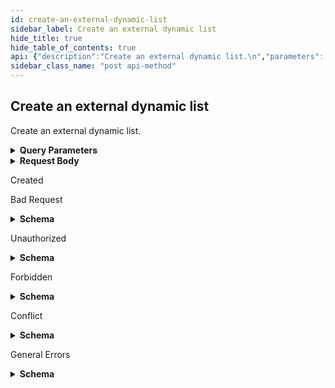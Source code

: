 ```yaml
---
id: create-an-external-dynamic-list
sidebar_label: Create an external dynamic list
hide_title: true
hide_table_of_contents: true
api: {"description":"Create an external dynamic list.\n","parameters":[{"name":"folder","in":"query","required":true,"schema":{"type":"string","enum":["Shared","Mobile Users","Remote Networks","Service Connections","Mobile Users Container","Mobile Users Explicit Proxy"]},"description":"The folder of the entry\n"}],"requestBody":{"content":{"application/json":{"schema":{"type":"object","required":["name","type"],"properties":{"id":{"type":"string","readOnly":true,"example":"abcd-1234","description":"uuid of the resource"},"name":{"type":"string","maxLength":63,"description":"Alphanumeric string [ 0-9a-zA-Z._-]"},"type":{"type":"object","oneOf":[{"properties":{"predefined_ip":{"type":"object","required":["url"],"properties":{"exception_list":{"type":"array","items":{"type":"string","maxLength":255}},"description":{"type":"string","minLength":0,"maxLength":255},"url":{"type":"string"}}}},"title":"predefined_ip"},{"properties":{"predefined_url":{"type":"object","required":["url"],"properties":{"exception_list":{"type":"array","items":{"type":"string","maxLength":255}},"description":{"type":"string","minLength":0,"maxLength":255},"url":{"type":"string"}}}},"title":"predefined_url"},{"properties":{"ip":{"type":"object","required":["url","recurring"],"properties":{"exception_list":{"type":"array","items":{"type":"string","maxLength":255}},"description":{"type":"string","minLength":0,"maxLength":255},"url":{"default":"http://","type":"string","minLength":0,"maxLength":255},"certificate_profile":{"description":"Profile for authenticating client certificates","default":"None","type":"string","x-panMultiple":[{"type":"string"},{"enum":["None"],"type":"string"}]},"auth":{"type":"object","required":["username","password"],"properties":{"username":{"type":"string","minLength":1,"maxLength":255},"password":{"type":"string","maxLength":255}}},"recurring":{"type":"object","oneOf":[{"title":"five_minute","required":["five_minute"],"properties":{"five_minute":{"type":"object"}}},{"title":"hourly","required":["hourly"],"properties":{"hourly":{"type":"object"}}},{"title":"daily","required":["daily"],"properties":{"daily":{"type":"object","required":["at"],"properties":{"at":{"description":"Time specification hh (e.g. 20)","default":"00","pattern":"([01][0-9]|[2][0-3])","type":"string","minLength":2,"maxLength":2}}}}},{"title":"weekly","required":["weekly"],"properties":{"weekly":{"type":"object","required":["day_of_week","at"],"properties":{"day_of_week":{"type":"string","enum":["sunday","monday","tuesday","wednesday","thursday","friday","saturday"]},"at":{"description":"Time specification hh (e.g. 20)","default":"00","pattern":"([01][0-9]|[2][0-3])","type":"string","minLength":2,"maxLength":2}}}}},{"title":"monthly","required":["monthly"],"properties":{"monthly":{"type":"object","required":["day_of_month","at"],"properties":{"day_of_month":{"type":"integer","minimum":1,"maximum":31},"at":{"description":"Time specification hh (e.g. 20)","default":"00","pattern":"([01][0-9]|[2][0-3])","type":"string","minLength":2,"maxLength":2}}}}}]}}}},"title":"ip"},{"properties":{"domain":{"type":"object","required":["url","recurring"],"properties":{"exception_list":{"type":"array","items":{"type":"string","maxLength":255}},"description":{"type":"string","minLength":0,"maxLength":255},"url":{"default":"http://","type":"string","minLength":0,"maxLength":255},"certificate_profile":{"description":"Profile for authenticating client certificates","default":"None","type":"string","x-panMultiple":[{"type":"string"},{"enum":["None"],"type":"string"}]},"auth":{"type":"object","required":["username","password"],"properties":{"username":{"type":"string","minLength":1,"maxLength":255},"password":{"type":"string","maxLength":255}}},"recurring":{"type":"object","oneOf":[{"title":"hourly","required":["hourly"],"properties":{"hourly":{"type":"object"}}},{"title":"five_minute","required":["five_minute"],"properties":{"five_minute":{"type":"object"}}},{"title":"daily","required":["daily"],"properties":{"daily":{"type":"object","required":["at"],"properties":{"at":{"description":"Time specification hh (e.g. 20)","default":"00","pattern":"([01][0-9]|[2][0-3])","type":"string","minLength":2,"maxLength":2}}}}},{"title":"weekly","required":["weekly"],"properties":{"weekly":{"type":"object","required":["day_of_week","at"],"properties":{"day_of_week":{"type":"string","enum":["sunday","monday","tuesday","wednesday","thursday","friday","saturday"]},"at":{"description":"Time specification hh (e.g. 20)","default":"00","pattern":"([01][0-9]|[2][0-3])","type":"string","minLength":2,"maxLength":2}}}}},{"title":"monthly","required":["monthly"],"properties":{"monthly":{"type":"object","required":["day_of_month","at"],"properties":{"day_of_month":{"type":"integer","minimum":1,"maximum":31},"at":{"description":"Time specification hh (e.g. 20)","default":"00","pattern":"([01][0-9]|[2][0-3])","type":"string","minLength":2,"maxLength":2}}}}}]},"expand_domain":{"description":"Enable/Disable expand domain","default":false,"type":"boolean"}}}},"title":"domain"},{"properties":{"url":{"type":"object","required":["url","recurring"],"properties":{"exception_list":{"type":"array","items":{"type":"string","maxLength":255}},"description":{"type":"string","minLength":0,"maxLength":255},"url":{"default":"http://","type":"string","minLength":0,"maxLength":255},"certificate_profile":{"description":"Profile for authenticating client certificates","default":"None","type":"string","x-panMultiple":[{"type":"string"},{"enum":["None"],"type":"string"}]},"auth":{"type":"object","required":["username","password"],"properties":{"username":{"type":"string","minLength":1,"maxLength":255},"password":{"type":"string","maxLength":255}}},"recurring":{"type":"object","oneOf":[{"title":"hourly","required":["hourly"],"properties":{"hourly":{"type":"object"}}},{"title":"five_minute","required":["five_minute"],"properties":{"five_minute":{"type":"object"}}},{"title":"daily","required":["daily"],"properties":{"daily":{"type":"object","required":["at"],"properties":{"at":{"description":"Time specification hh (e.g. 20)","default":"00","pattern":"([01][0-9]|[2][0-3])","type":"string","minLength":2,"maxLength":2}}}}},{"title":"weekly","required":["weekly"],"properties":{"weekly":{"type":"object","required":["day_of_week","at"],"properties":{"day_of_week":{"type":"string","enum":["sunday","monday","tuesday","wednesday","thursday","friday","saturday"]},"at":{"description":"Time specification hh (e.g. 20)","default":"00","pattern":"([01][0-9]|[2][0-3])","type":"string","minLength":2,"maxLength":2}}}}},{"title":"monthly","required":["monthly"],"properties":{"monthly":{"type":"object","required":["day_of_month","at"],"properties":{"day_of_month":{"type":"integer","minimum":1,"maximum":31},"at":{"description":"Time specification hh (e.g. 20)","default":"00","pattern":"([01][0-9]|[2][0-3])","type":"string","minLength":2,"maxLength":2}}}}}]}}}},"title":"url"},{"properties":{"imsi":{"type":"object","required":["url","recurring"],"properties":{"exception_list":{"type":"array","items":{"type":"string","maxLength":34}},"description":{"type":"string","minLength":0,"maxLength":255},"url":{"default":"http://","type":"string","minLength":0,"maxLength":255},"certificate_profile":{"description":"Profile for authenticating client certificates","default":"None","type":"string","x-panMultiple":[{"type":"string"},{"enum":["None"],"type":"string"}]},"auth":{"type":"object","required":["username","password"],"properties":{"username":{"type":"string","minLength":1,"maxLength":255},"password":{"type":"string","maxLength":255}}},"recurring":{"type":"object","oneOf":[{"title":"five_minute","required":["five_minute"],"properties":{"five_minute":{"type":"object"}}},{"title":"hourly","required":["hourly"],"properties":{"hourly":{"type":"object"}}},{"title":"daily","required":["daily"],"properties":{"daily":{"type":"object","required":["at"],"properties":{"at":{"description":"Time specification hh (e.g. 20)","default":"00","pattern":"([01][0-9]|[2][0-3])","type":"string","minLength":2,"maxLength":2}}}}},{"title":"weekly","required":["weekly"],"properties":{"weekly":{"type":"object","required":["day_of_week","at"],"properties":{"day_of_week":{"type":"string","enum":["sunday","monday","tuesday","wednesday","thursday","friday","saturday"]},"at":{"description":"Time specification hh (e.g. 20)","default":"00","pattern":"([01][0-9]|[2][0-3])","type":"string","minLength":2,"maxLength":2}}}}},{"title":"monthly","required":["monthly"],"properties":{"monthly":{"type":"object","required":["day_of_month","at"],"properties":{"day_of_month":{"type":"integer","minimum":1,"maximum":31},"at":{"description":"Time specification hh (e.g. 20)","default":"00","pattern":"([01][0-9]|[2][0-3])","type":"string","minLength":2,"maxLength":2}}}}}]}}}},"title":"imsi"},{"properties":{"imei":{"type":"object","required":["url","recurring"],"properties":{"exception_list":{"type":"array","items":{"type":"string","maxLength":32}},"description":{"type":"string","minLength":0,"maxLength":255},"url":{"default":"http://","type":"string","minLength":0,"maxLength":255},"certificate_profile":{"description":"Profile for authenticating client certificates","default":"None","type":"string","x-panMultiple":[{"type":"string"},{"enum":["None"],"type":"string"}]},"auth":{"type":"object","required":["username","password"],"properties":{"username":{"type":"string","minLength":1,"maxLength":255},"password":{"type":"string","maxLength":255}}},"recurring":{"type":"object","oneOf":[{"title":"five_minute","required":["five_minute"],"properties":{"five_minute":{"type":"object"}}},{"title":"hourly","required":["hourly"],"properties":{"hourly":{"type":"object"}}},{"title":"daily","required":["daily"],"properties":{"daily":{"type":"object","required":["at"],"properties":{"at":{"description":"Time specification hh (e.g. 20)","default":"00","pattern":"([01][0-9]|[2][0-3])","type":"string","minLength":2,"maxLength":2}}}}},{"title":"weekly","required":["weekly"],"properties":{"weekly":{"type":"object","required":["day_of_week","at"],"properties":{"day_of_week":{"type":"string","enum":["sunday","monday","tuesday","wednesday","thursday","friday","saturday"]},"at":{"description":"Time specification hh (e.g. 20)","default":"00","pattern":"([01][0-9]|[2][0-3])","type":"string","minLength":2,"maxLength":2}}}}},{"title":"monthly","required":["monthly"],"properties":{"monthly":{"type":"object","required":["day_of_month","at"],"properties":{"day_of_month":{"type":"integer","minimum":1,"maximum":31},"at":{"description":"Time specification hh (e.g. 20)","default":"00","pattern":"([01][0-9]|[2][0-3])","type":"string","minLength":2,"maxLength":2}}}}}]}}}},"title":"imei"}]}}}}},"description":"The EDL you want to create"},"responses":{"201":{"description":"Created"},"400":{"description":"Bad Request","content":{"application/json":{"schema":{"type":"object","properties":{"_errors":{"type":"array","items":{"title":"Cause Info","type":"object","properties":{"code":{"type":"string"},"message":{"type":"string"},"details":{"type":"object"},"help":{"type":"string"}}}},"_request_id":{"type":"string"}}},"examples":{"input_format_mismatch":{"summary":"Input Format Mismatch","value":{"_errors":[{"code":"E003","message":"Input Format Mismatch: input-format=json","details":{}}],"_request_id":"abcd-1234"}},"output_format_mismatch":{"summary":"Output Format Mismatch","value":{"_errors":[{"code":"E003","message":"Output Format Mismatch: output-format=json Accept=xml","details":{}}],"_request_id":"abcd-1234"}},"missing_query_parameter":{"summary":"Missing Query Parameter","value":{"_errors":[{"code":"E003","message":"Missing Query Parameter: name","details":{}}],"_request_id":"abcd-1234"}},"invalid_query_parameter":{"summary":"Invalid Query Parameter","value":{"_errors":[{"code":"E003","message":"Invalid Query Parameter: location=invalid","details":{}}],"_request_id":"abcd-1234"}},"missing_body":{"summary":"Missing Body","value":{"_errors":[{"code":"E003","message":"Missing Body","details":{}}],"_request_id":"abcd-1234"}},"invalid_object":{"summary":"Invalid Object","value":{"_errors":[{"code":"E003","message":"Invalid Object","details":{}}],"_request_id":"abcd-1234"}}}}}},"401":{"description":"Unauthorized","content":{"application/json":{"schema":{"type":"object","properties":{"_errors":{"type":"array","items":{"title":"Cause Info","type":"object","properties":{"code":{"type":"string"},"message":{"type":"string"},"details":{"type":"object"},"help":{"type":"string"}}}},"_request_id":{"type":"string"}}},"examples":{"auth_not_authenticated":{"summary":"Not Authenticated","value":{"_errors":[{"code":"E016","message":"Not Authenticated","details":{}}],"_request_id":"abcd-1234"}},"invalid_credential":{"summary":"Invalid Credential","value":{"_errors":[{"code":"E016","message":"Invalid Credential","details":{}}],"_request_id":"abcd-1234"}},"key_too_long":{"summary":"Key Too Long","value":{"_errors":[{"code":"E016","message":"Key Too Long","details":{}}],"_request_id":"abcd-1234"}},"key_expired":{"summary":"Key Expired","value":{"_errors":[{"code":"E016","message":"Key Expired","details":{}}],"_request_id":"abcd-1234"}},"need_password_change":{"summary":"Need Password Change","value":{"_errors":[{"code":"E016","message":"The password needs to be changed.","details":{}}],"_request_id":"abcd-1234"}}}}}},"403":{"description":"Forbidden","content":{"application/json":{"schema":{"type":"object","properties":{"_errors":{"type":"array","items":{"title":"Cause Info","type":"object","properties":{"code":{"type":"string"},"message":{"type":"string"},"details":{"type":"object"},"help":{"type":"string"}}}},"_request_id":{"type":"string"}}},"examples":{"auth_unauthorized":{"summary":"Unauthorized","value":{"_errors":[{"code":"E007","message":"Unauthorized","details":{}}],"_request_id":"abcd-1234"}}}}}},"409":{"description":"Conflict","content":{"application/json":{"schema":{"type":"object","properties":{"_errors":{"type":"array","items":{"title":"Cause Info","type":"object","properties":{"code":{"type":"string"},"message":{"type":"string"},"details":{"type":"object"},"help":{"type":"string"}}}},"_request_id":{"type":"string"}}},"examples":{"object_not_unique":{"summary":"Object Not Unique","value":{"_errors":[{"code":"E016","message":"Object Not Unique","details":{}}],"_request_id":"abcd-1234"}},"name_not_unique":{"summary":"Name Not Unique","value":{"_errors":[{"code":"E006","message":"Name Not Unique","details":{}}],"_request_id":"abcd-1234"}},"reference_not_zero":{"summary":"Reference Not Zero","value":{"_errors":[{"code":"E009","message":"Reference Not Zero","details":{}}],"_request_id":"abcd-1234"}}}}}},"default":{"description":"General Errors","content":{"application/json":{"schema":{"type":"object","properties":{"_errors":{"type":"array","items":{"title":"Cause Info","type":"object","properties":{"code":{"type":"string"},"message":{"type":"string"},"details":{"type":"object"},"help":{"type":"string"}}}},"_request_id":{"type":"string"}}},"examples":{"version_not_supported":{"summary":"Version Not Supported","value":{"_errors":[{"code":"E012","message":"Version Not Supported","details":{}}],"_request_id":"abcd-1234"}},"method_not_allowed":{"summary":"Method Not Supported","value":{"_errors":[{"code":"E012","message":"Method Not Supported","details":{}}],"_request_id":"abcd-1234"}},"action_not_supported":{"summary":"Action Not Supported","value":{"_errors":[{"code":"E012","message":"Action Not Supported: move","details":{}}],"_request_id":"abcd-1234"}},"bad_xpath":{"summary":"Bad XPath","value":{"_errors":[{"code":"E013","message":"Bad XPath","details":{}}],"_request_id":"abcd-1234"}},"invalid_command":{"summary":"Invalid Command","value":{"_errors":[{"code":"E003","message":"Invalid Command","details":{}}],"_request_id":"abcd-1234"}},"malformed_command":{"summary":"Malformed Command","value":{"_errors":[{"code":"E003","message":"Malformed Command","details":{}}],"_request_id":"abcd-1234"}},"session_timeout":{"summary":"Session Timeout","value":{"_errors":[{"code":4,"message":"Session Timeout","details":{}}],"_request_id":"abcd-1234"}}}}}}},"tags":["ExternalDynamicLists"],"security":[{"Bearer":[]}],"operationId":"post-sse-config-v1-external-dynamic-lists","method":"post","path":"/sse/config/v1/external-dynamic-lists","servers":[{"url":"https://api.sase.paloaltonetworks.com"}],"securitySchemes":{"Bearer":{"type":"http","scheme":"bearer"}},"jsonRequestBodyExample":{"id":"abcd-1234","name":"string","type":{}},"info":{"version":"1.0","x-logo":{"url":"pan-logo.png"},"title":"External Dynamic List Management","description":"Manages EDLs.\n","contact":{}},"postman":{"name":"Create an external dynamic list","description":{"content":"Create an external dynamic list.\n","type":"text/plain"},"url":{"path":["sse","config","v1","external-dynamic-lists"],"host":["{{baseUrl}}"],"query":[{"disabled":false,"description":{"content":"(Required) The folder of the entry\n","type":"text/plain"},"key":"folder","value":""}],"variable":[]},"header":[{"key":"Content-Type","value":"application/json"},{"key":"Accept","value":"application/json"}],"method":"POST","body":{"mode":"raw","raw":"\"\"","options":{"raw":{"language":"json"}}},"auth":{"type":"bearer","bearer":[{"type":"any","value":"<Bearer Token>","key":"token"}]}}}
sidebar_class_name: "post api-method"
---
```



## Create an external dynamic list



Create an external dynamic list.


<details style={{"marginBottom":"1rem"}}><summary style={{}}><strong>Query Parameters</strong></summary><div><ul><ParamsItem className={"paramsItem"} param={{"name":"folder","in":"query","required":true,"schema":{"type":"string","enum":["Shared","Mobile Users","Remote Networks","Service Connections","Mobile Users Container","Mobile Users Explicit Proxy"]},"description":"The folder of the entry\n"}}></ParamsItem></ul></div></details><details style={{}}><summary style={{"textAlign":"left"}}><strong>Request Body</strong></summary><div style={{"textAlign":"left","marginLeft":"1rem"}}><div style={{"marginTop":"1rem","marginBottom":"1rem"}}>

The EDL you want to create

</div></div><ul style={{"marginLeft":"1rem"}}><SchemaItem collapsible={false} name={"id"} required={false} schemaDescription={"uuid of the resource"} schemaName={"string"} qualifierMessage={undefined}></SchemaItem><SchemaItem collapsible={false} name={"name"} required={true} schemaDescription={"Alphanumeric string [ 0-9a-zA-Z._-]"} schemaName={"string"} qualifierMessage={"**Possible values:** length ≤ 63"}></SchemaItem><SchemaItem collapsible={true} className={"schemaItem"}><details style={{}}><summary style={{}}><strong>type</strong><span style={{"opacity":"0.6"}}> object</span><strong style={{"fontSize":"var(--ifm-code-font-size)","color":"var(--openapi-required)"}}> required</strong></summary><div style={{"marginLeft":"1rem"}}></div></details></SchemaItem></ul></details><div><Tabs><TabItem label={"201"} value={"201"}><div>

Created

</div><div></div></TabItem><TabItem label={"400"} value={"400"}><div>

Bad Request

</div><div><details style={{}}><summary style={{"textAlign":"left"}}><strong>Schema</strong></summary><div style={{"textAlign":"left","marginLeft":"1rem"}}></div><ul style={{"marginLeft":"1rem"}}><SchemaItem collapsible={true} className={"schemaItem"}><details style={{}}><summary style={{}}><strong>_errors</strong><span style={{"opacity":"0.6"}}> object[]</span></summary><div style={{"marginLeft":"1rem"}}><ul><SchemaItem collapsible={false} name={"code"} required={false} schemaDescription={undefined} schemaName={"string"} qualifierMessage={undefined}></SchemaItem><SchemaItem collapsible={false} name={"message"} required={false} schemaDescription={undefined} schemaName={"string"} qualifierMessage={undefined}></SchemaItem><SchemaItem collapsible={true} className={"schemaItem"}><details style={{}}><summary style={{}}><strong>details</strong><span style={{"opacity":"0.6"}}> object</span></summary><div style={{"marginLeft":"1rem"}}></div></details></SchemaItem><SchemaItem collapsible={false} name={"help"} required={false} schemaDescription={undefined} schemaName={"string"} qualifierMessage={undefined}></SchemaItem></ul></div></details></SchemaItem><SchemaItem collapsible={false} name={"_request_id"} required={false} schemaDescription={undefined} schemaName={"string"} qualifierMessage={undefined}></SchemaItem></ul></details></div></TabItem><TabItem label={"401"} value={"401"}><div>

Unauthorized

</div><div><details style={{}}><summary style={{"textAlign":"left"}}><strong>Schema</strong></summary><div style={{"textAlign":"left","marginLeft":"1rem"}}></div><ul style={{"marginLeft":"1rem"}}><SchemaItem collapsible={true} className={"schemaItem"}><details style={{}}><summary style={{}}><strong>_errors</strong><span style={{"opacity":"0.6"}}> object[]</span></summary><div style={{"marginLeft":"1rem"}}><ul><SchemaItem collapsible={false} name={"code"} required={false} schemaDescription={undefined} schemaName={"string"} qualifierMessage={undefined}></SchemaItem><SchemaItem collapsible={false} name={"message"} required={false} schemaDescription={undefined} schemaName={"string"} qualifierMessage={undefined}></SchemaItem><SchemaItem collapsible={true} className={"schemaItem"}><details style={{}}><summary style={{}}><strong>details</strong><span style={{"opacity":"0.6"}}> object</span></summary><div style={{"marginLeft":"1rem"}}></div></details></SchemaItem><SchemaItem collapsible={false} name={"help"} required={false} schemaDescription={undefined} schemaName={"string"} qualifierMessage={undefined}></SchemaItem></ul></div></details></SchemaItem><SchemaItem collapsible={false} name={"_request_id"} required={false} schemaDescription={undefined} schemaName={"string"} qualifierMessage={undefined}></SchemaItem></ul></details></div></TabItem><TabItem label={"403"} value={"403"}><div>

Forbidden

</div><div><details style={{}}><summary style={{"textAlign":"left"}}><strong>Schema</strong></summary><div style={{"textAlign":"left","marginLeft":"1rem"}}></div><ul style={{"marginLeft":"1rem"}}><SchemaItem collapsible={true} className={"schemaItem"}><details style={{}}><summary style={{}}><strong>_errors</strong><span style={{"opacity":"0.6"}}> object[]</span></summary><div style={{"marginLeft":"1rem"}}><ul><SchemaItem collapsible={false} name={"code"} required={false} schemaDescription={undefined} schemaName={"string"} qualifierMessage={undefined}></SchemaItem><SchemaItem collapsible={false} name={"message"} required={false} schemaDescription={undefined} schemaName={"string"} qualifierMessage={undefined}></SchemaItem><SchemaItem collapsible={true} className={"schemaItem"}><details style={{}}><summary style={{}}><strong>details</strong><span style={{"opacity":"0.6"}}> object</span></summary><div style={{"marginLeft":"1rem"}}></div></details></SchemaItem><SchemaItem collapsible={false} name={"help"} required={false} schemaDescription={undefined} schemaName={"string"} qualifierMessage={undefined}></SchemaItem></ul></div></details></SchemaItem><SchemaItem collapsible={false} name={"_request_id"} required={false} schemaDescription={undefined} schemaName={"string"} qualifierMessage={undefined}></SchemaItem></ul></details></div></TabItem><TabItem label={"409"} value={"409"}><div>

Conflict

</div><div><details style={{}}><summary style={{"textAlign":"left"}}><strong>Schema</strong></summary><div style={{"textAlign":"left","marginLeft":"1rem"}}></div><ul style={{"marginLeft":"1rem"}}><SchemaItem collapsible={true} className={"schemaItem"}><details style={{}}><summary style={{}}><strong>_errors</strong><span style={{"opacity":"0.6"}}> object[]</span></summary><div style={{"marginLeft":"1rem"}}><ul><SchemaItem collapsible={false} name={"code"} required={false} schemaDescription={undefined} schemaName={"string"} qualifierMessage={undefined}></SchemaItem><SchemaItem collapsible={false} name={"message"} required={false} schemaDescription={undefined} schemaName={"string"} qualifierMessage={undefined}></SchemaItem><SchemaItem collapsible={true} className={"schemaItem"}><details style={{}}><summary style={{}}><strong>details</strong><span style={{"opacity":"0.6"}}> object</span></summary><div style={{"marginLeft":"1rem"}}></div></details></SchemaItem><SchemaItem collapsible={false} name={"help"} required={false} schemaDescription={undefined} schemaName={"string"} qualifierMessage={undefined}></SchemaItem></ul></div></details></SchemaItem><SchemaItem collapsible={false} name={"_request_id"} required={false} schemaDescription={undefined} schemaName={"string"} qualifierMessage={undefined}></SchemaItem></ul></details></div></TabItem><TabItem label={"default"} value={"default"}><div>

General Errors

</div><div><details style={{}}><summary style={{"textAlign":"left"}}><strong>Schema</strong></summary><div style={{"textAlign":"left","marginLeft":"1rem"}}></div><ul style={{"marginLeft":"1rem"}}><SchemaItem collapsible={true} className={"schemaItem"}><details style={{}}><summary style={{}}><strong>_errors</strong><span style={{"opacity":"0.6"}}> object[]</span></summary><div style={{"marginLeft":"1rem"}}><ul><SchemaItem collapsible={false} name={"code"} required={false} schemaDescription={undefined} schemaName={"string"} qualifierMessage={undefined}></SchemaItem><SchemaItem collapsible={false} name={"message"} required={false} schemaDescription={undefined} schemaName={"string"} qualifierMessage={undefined}></SchemaItem><SchemaItem collapsible={true} className={"schemaItem"}><details style={{}}><summary style={{}}><strong>details</strong><span style={{"opacity":"0.6"}}> object</span></summary><div style={{"marginLeft":"1rem"}}></div></details></SchemaItem><SchemaItem collapsible={false} name={"help"} required={false} schemaDescription={undefined} schemaName={"string"} qualifierMessage={undefined}></SchemaItem></ul></div></details></SchemaItem><SchemaItem collapsible={false} name={"_request_id"} required={false} schemaDescription={undefined} schemaName={"string"} qualifierMessage={undefined}></SchemaItem></ul></details></div></TabItem></Tabs></div>
      
